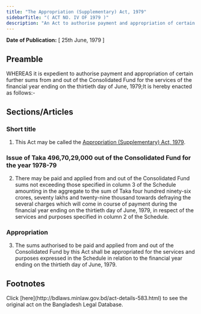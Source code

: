 ```yaml
---
title: "The Appropriation (Supplementary) Act, 1979"
sidebarTitle: "( ACT NO. IV OF 1979 )"
description: "An Act to authorise payment and appropriation of certain further sums from and out of the Consolidated Fund for the services of the financial year ending on the thirtieth day of June, 1979."
---
```


**Date of Publication:** [ 25th June, 1979 ]

## Preamble

WHEREAS it is expedient to authorise payment and appropriation of certain further sums from and out of the Consolidated Fund for the services of the financial year ending on the thirtieth day of June, 1979;It is hereby enacted as follows:-

## Sections/Articles

### Short title

1. This Act may be called the [Appropriation (Supplementary) Act, 1979](/laws/act-583 "Appropriation (Supplementary) Act, 1979").

### Issue of Taka 496,70,29,000 out of the Consolidated Fund for the year 1978-79

2. There may be paid and applied from and out of the Consolidated Fund sums not exceeding those specified in column 3 of the Schedule amounting in the aggregate to the sum of Taka four hundred ninety-six crores, seventy lakhs and twenty-nine thousand towards defraying the several charges which will come in course of payment during the financial year ending on the thirtieth day of June, 1979, in respect of the services and purposes specified in column 2 of the Schedule.

### Appropriation

3. The sums authorised to be paid and applied from and out of the Consolidated Fund by this Act shall be appropriated for the services and purposes expressed in the Schedule in relation to the financial year ending on the thirtieth day of June, 1979.

## Footnotes

<Note>
  Click [here](http://bdlaws.minlaw.gov.bd/act-details-583.html) to see the original act on the Bangladesh Legal Database.
</Note>
